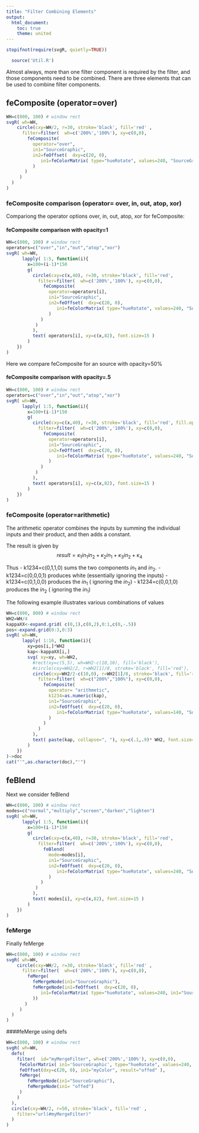 ```yaml
---
title: "Filter Combining Elements"
output:
  html_document:
    toc: true
    theme: united
---
```



```r
stopifnot(require(svgR, quietly=TRUE))
```

```r
  source('Util.R')
```

Almost always, more than one filter component is required by the filter, and those components need to be combined. There are
three elements that can be used to combine filter components.

## feComposite (operator=over)


```r
WH=c(800, 100) # window rect
svgR( wh=WH,
    circle(cxy=WH/2, r=30, stroke='black', fill='red' ,
      filter=filter(  wh=c('200%','100%'), xy=c(0,0), 
        feComposite(  
          operator="over", 
          in1="SourceGraphic",
          in2=feOffset(  dxy=c(20, 0), 
             in1=feColorMatrix( type="hueRotate", values=240, "SourceGraphic")
          )
       )
     )
  )
)
```

### feComposite comparison (operator= over, in, out, atop, xor) 

Compariong the operator options over, in, out, atop, xor for feComposite:

#### feComposite comparison with opacity=1

```r
WH=c(800, 100) # window rect
operators=c("over","in","out","atop","xor")
svgR( wh=WH,
      lapply( 1:5, function(i){
        x=100+(i-1)*150
        g( 
          circle(cxy=c(x,40), r=30, stroke='black', fill='red',
            filter=filter(  wh=c('200%','100%'), xy=c(0,0), 
              feComposite(  
                operator=operators[i], 
                in1="SourceGraphic",
                in2=feOffset(  dxy=c(20, 0), 
                   in1=feColorMatrix( type="hueRotate", values=240, "SourceGraphic")
                )
             )
           )
          ),
          text( operators[i], xy=c(x,82), font.size=15 )
        )
    })
)
```


Here we compare feComposite for an source with opacity=50%

#### feComposite comparison with opacity=.5

```r
WH=c(800, 100) # window rect
operators=c("over","in","out","atop","xor")
svgR( wh=WH,
      lapply( 1:5, function(i){
        x=100+(i-1)*150
        g( 
          circle(cxy=c(x,40), r=30, stroke='black', fill='red', fill.opacity=0.5,
            filter=filter(  wh=c('200%','100%'), xy=c(0,0), 
              feComposite(  
                operator=operators[i], 
                in1="SourceGraphic",
                in2=feOffset(  dxy=c(20, 0), 
                   in1=feColorMatrix( type="hueRotate", values=240, "SourceGraphic")
                )
             )
           )
          ),
          text( operators[i], xy=c(x,82), font.size=15 )
        )
    })
)
```

### feComposite (operator=arithmetic)

The arithmetic operator combines the inputs by 
summing the individual inputs and their product, and then adds a constant.

The result is given by
$$ result= \kappa_1 in_1 in_2 + \kappa_2 in_1  + \kappa_3 in_2 + \kappa_4$$


Thus 
- k1234=c(0,1,1,0) sums the two components $in_1$ and $in_2$.
- k1234=c(0,0,0,1) produces white (essentially ignoring the inputs)
- k1234=c(0,1,0,0) produces the $in_1$ ( ignoring the $in_2$)
- k1234=c(0,0,1,0) produces the $in_2$ ( ignoring the $in_1$)

The following example illustrates various combinations of values

```r
WH=c(800, 800) # window rect
WH2=WH/4
kappaXX<-expand.grid( c(0,1),c(0,2),0:1,c(0,-.5))
pos<-expand.grid(0:3,0:3)
svgR( wh=WH,
      lapply( 1:16, function(i){
        xy=pos[i,]*WH2
        kap<-kappaXX[i,]
        svg( xy=xy, wh=WH2,
          #rect(xy=c(5,5), wh=WH2-c(10,10), fill='black'),
          #circle(cxy=WH2/2, r=WH2[1]/8, stroke='black', fill='red'),
          circle(cxy=WH2/2-c(10,0), r=WH2[1]/8, stroke='black', fill='red', #opacity=.5,
            filter=filter(  wh=c("200%","100%"), xy=c(0,0), 
              feComposite(  
                operator= "arithmetic", 
                k1234=as.numeric(kap),
                in1="SourceGraphic",
                in2=feOffset(  dxy=c(20, 0), 
                   in1=feColorMatrix( type="hueRotate", values=140, "SourceGraphic")
                )
              )
            )
          ),
          text( paste(kap, collapse=", "), xy=c(.1,.9)* WH2, font.size=15 , fill='black')
        )
    })
)->doc
cat("'",as.character(doc),"'")
```





## feBlend

Next we consider feBlend

```r
WH=c(800, 100) # window rect
modes=c("normal","multiply","screen","darken","lighten")
svgR( wh=WH,
      lapply( 1:5, function(i){
        x=100+(i-1)*150
        g( 
          circle(cxy=c(x,40), r=30, stroke='black', fill='red', 
            filter=filter(  wh=c('200%','100%'), xy=c(0,0), 
              feBlend(  
                mode=modes[i], 
                in1="SourceGraphic",
                in2=feOffset(  dxy=c(20, 0), 
                   in1=feColorMatrix( type="hueRotate", values=240, "SourceGraphic")
                )
             )
           )
          ),
          text( modes[i], xy=c(x,82), font.size=15 )
        )
    })
)
```


### feMerge

Finally feMerge

```r
WH=c(800, 100) # window rect
svgR( wh=WH,
    circle(cxy=WH/2, r=30, stroke='black', fill='red' ,
      filter=filter(  wh=c('200%','100%'), xy=c(0,0), 
        feMerge(  
          feMergeNode(in1="SourceGraphic"),
          feMergeNode(in1=feOffset(  dxy=c(20, 0), 
             in1=feColorMatrix( type="hueRotate", values=240, in1="SourceGraphic")
          ))
       )
     )
  )
)
```

####feMerge using defs
```r
WH=c(800, 100) # window rect
svgR( wh=WH,
  defs( 
    filter(  id="myMergeFilter", wh=c('200%','100%'), xy=c(0,0), 
     feColorMatrix( in1='SourceGraphic', type="hueRotate", values=240,  result='myColor'),
     feOffset(dxy=c(20, 0), in1="myColor", result="offed" ),
     feMerge(  
        feMergeNode(in1="SourceGraphic"),
        feMergeNode(in1= "offed")
     )
    )
  ),
  circle(cxy=WH/2, r=50, stroke='black', fill='red' , 
    filter="url(#myMergeFilter)"
  )
)
```

